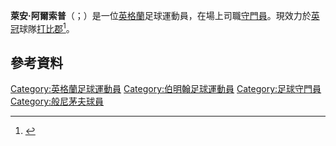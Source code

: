 {{noteTA
|G1=Football
|G2=EPL
|G3=FAcup
}}
{{Infobox football biography
| name      = Ryan Allsop
| image = 
| caption = 
| fullname = Ryan Allsop<ref>{{cite web |title=Updated squads for 2017/18 Premier League confirmed |url=https://www.premierleague.com/news/612828 |publisher=Premier League |date=2 February 2018 |access-date=9 February 2018}}</ref>
| birth_date = {{birth date and age|df=y|1992|6|17}}
| birth_place = [[英格蘭|英格蘭]][[伯明翰|伯明翰]]
| height = {{height|ft=6|in=3}}<ref name=sb2021/>
| position= 守門員
| currentclub = [[德比郡足球俱乐部|打比郡]]
| clubnumber   = 31
| youthyears1 = 2007–2010
| youthclubs1 = [[西布罗姆维奇足球俱乐部|西布朗]]
| years1 = 2010–2011
| clubs1 = [[西布罗姆维奇足球俱乐部|西布朗]]
| caps1 = 0
| goals1 = 0
| years2 = 2010
| clubs2 = → [[斯托克港足球俱乐部|史托港]]
| caps2 = 0
| goals2 = 0
| years3 = 2011–2012
| clubs3 = [[米尔沃尔足球俱乐部|米禾爾]]
| caps3 = 0
| goals3 = 0
| years4 = 2012
| clubs4 = Höttur
| caps4 = 8
| goals4 = 0
| years5 = 2012–2013
| clubs5 = [[莱顿东方足球俱乐部|奧連特]]
| caps5 = 20
| goals5 = 0
| years6 = 2013–2018
| clubs6 = [[伯恩茅斯足球俱乐部|般尼茅夫]]
| caps6 = 23
| goals6 = 0
| years7 = 2014
| clubs7 = → [[考文垂足球俱乐部|高雲地利]]
| caps7 = 27 
| goals7 = 0
| years8 = 2016
| clubs8 = → [[韦康比流浪者足球俱乐部|韋甘比]]
| caps8 = 18 
| goals8 = 0
| years9 = 2016
| clubs9 = → [[朴茨茅斯足球俱乐部|樸茨茅夫]]
| caps9 = 2 
| goals9 = 0
| years10 = 2017–2018
| clubs10 = → [[黑池足球會|黑池]]
| caps10 = 22 
| goals10 = 0
| years11 = 2018
| clubs11 = → [[林肯城足球俱乐部|林肯城]]
| caps11 = 16
| goals11 = 0
| years12 = 2018–2021
| clubs12 = [[韦康比流浪者足球俱乐部|韋甘比]]
| caps12 = 99
| goals12 = 0
| years13 = 2021–
| clubs13 = [[德比郡足球俱乐部|打比郡]]
| caps13 = 5
| goals13 = 0
| nationalyears1 = | nationalteam1 = | nationalcaps1 = | nationalgoals1 =
| club-update = 09:58, 19 October 2021 (UTC)
| nationalteam-update =
}}

'''萊安·阿爾索普'''（{{lang-en|Ryan Allsop}}；{{bd|1992年|6月17日}}）是一位[[英格蘭|英格蘭]]足球運動員，在場上司職[[守門員|守門員]]。現效力於[[英冠|英冠]]球隊[[德比郡足球俱乐部|打比郡]]<ref>{{cite web | url=http://www.afcb.co.uk/news/article/2013-01-18-allsop-completes-cherries-triple-swoop-607171.aspx | title=Allsop completes Cherries triple swoop | publisher=[[伯恩茅斯足球俱乐部|伯恩茅斯]] | work=afcb.co.uk | date=18 January 2013 | accessdate=18 January 2013 | archive-date=2013-01-22 | archive-url=https://web.archive.org/web/20130122220145/http://www.afcb.co.uk/news/article/2013-01-18-allsop-completes-cherries-triple-swoop-607171.aspx | dead-url=no }}</ref>。

==參考資料==
{{Reflist}}

{{DEFAULTSORT:Allsop, Ryan}}
[[Category:英格蘭足球運動員|Category:英格蘭足球運動員]]
[[Category:伯明翰足球運動員|Category:伯明翰足球運動員]]
[[Category:足球守門員|Category:足球守門員]]
[[Category:般尼茅夫球員|Category:般尼茅夫球員]]
{{soccer-bio-stub}}